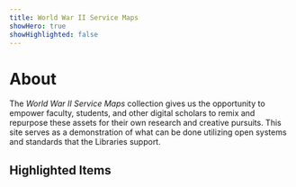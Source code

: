```yaml
---
title: World War II Service Maps
showHero: true
showHighlighted: false
---
```


# About

The *World War II Service Maps* collection gives us the opportunity  to empower faculty, students, and other digital scholars
 to remix and repurpose these assets for their own research and creative pursuits. This site serves as a demonstration
 of what can be done utilizing open systems and standards that the Libraries support.

## Highlighted Items

<Slider iiifContent="https://markpbaggett.github.io/tamu-service-maps/api/facet/theater/pacific.json"/>

<Slider iiifContent="https://markpbaggett.github.io/tamu-service-maps/api/facet/theater/eto.json"/>
